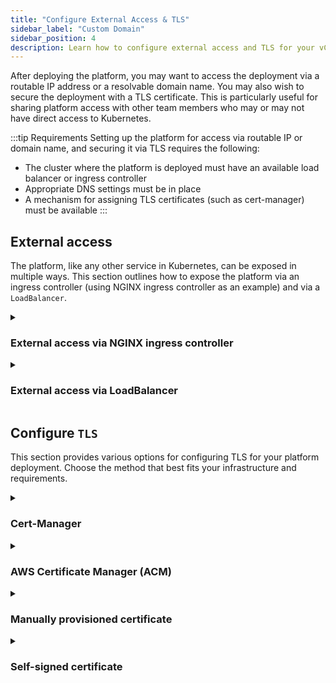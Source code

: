 ```yaml
---
title: "Configure External Access & TLS"
sidebar_label: "Custom Domain"
sidebar_position: 4
description: Learn how to configure external access and TLS for your vCluster Platform deployment, including setting up ingress controllers, load balancers, and various certificate options.
---
```



After deploying the platform, you may want to access the deployment via a routable IP address or a resolvable domain name. You may also wish to secure the deployment with a TLS certificate. This is particularly useful for sharing platform access with other team members who may or may not have direct access to Kubernetes.

:::tip Requirements
Setting up the platform for access via routable IP or domain name, and securing it via TLS requires the following:
- The cluster where the platform is deployed must have an available load balancer or ingress controller
- Appropriate DNS settings must be in place
- A mechanism for assigning TLS certificates (such as cert-manager) must be available
:::

## External access

The platform, like any other service in Kubernetes, can be exposed in multiple ways. This section outlines how to expose the platform via an ingress controller (using NGINX ingress controller as an example) and via a `LoadBalancer`.

<details>
  <summary>

### External access via NGINX ingress controller

  </summary>
  <Tabs
    defaultValue="automatic"
    values={[
      { label: "Automatic or existing installation", value: "automatic" },
      { label: "Manual ingress controller installation", value: "manual" },
    ]}
  >
    <TabItem value="automatic">
      <PartialExposeNginx />
    </TabItem>
    <TabItem value="manual">
      <PartialExposeNginxManual />
    </TabItem>
  </Tabs>
</details>

<details>
  <summary>

### External access via LoadBalancer

  </summary>

<Flow>
    <Step>
        <Tabs
            defaultValue="aws"
            values={[
                {label: 'AWS ELB + ACM', value: 'aws'},
                {label: 'Other load balancers', value: 'other'},
            ]}>
            <TabItem value="aws">
                <PartialExposeLoadBalancerAWS/>
            </TabItem>
            <TabItem value="other">
                <PartialExposeLoadBalancerOther/>
            </TabItem>
        </Tabs>
    </Step>
    <Step>
        <PartialExposeLoadBalancerApply/>
    </Step>
    <Step>
        <PartialExposeLoadBalancerExternalIP/>
    </Step>
    <Step>
        <PartialExposeLoadBalancerValidate/>
    </Step>
</Flow>
</details>

## Configure `TLS`

This section provides various options for configuring TLS for your platform deployment. Choose the method that best fits your infrastructure and requirements.

<details>
  <summary>

### Cert-Manager

  </summary>

<Flow id="cert-manager">
  <Step>

Install `cert-manager` to your cluster:

```bash title="Install cert-manager"
helm upgrade --install  cert-manager cert-manager  --repository-config=''\
  --namespace cert-manager  --create-namespace \
  --repo https://charts.jetstack.io \
  --set installCRDs=true \
  --wait
```

  </Step>
  <Step>

Edit your existing `vcluster-platform.yaml` file, or create a new file named `vcluster-platform.yaml` with the following content:

```yaml title="vcluster-platform.yaml" {3-4}
ingress:
  enabled: true
  annotations:
    # Make sure the following line matches the name of your issuer (or use the section below to create one)
    cert-manager.io/cluster-issuer: lets-encrypt-http-issuer
  tls:
    enabled: true
    secret: tls-vcluster-platform

certIssuer:
  create: true # Change this if you already have your own cert-issuer
  name: lets-encrypt-http-issuer
  email: "YOUR_EMAIL" # REQUIRED
  secretName: vcluster-platform-letsencrypt-credentials
  httpResolver:
    enabled: true
    ingressClass: nginx
  resolvers: []
  server: https://acme-v02.api.letsencrypt.org/directory
```

  </Step>
  <Step>
    <PartialAdminSetVersion/>
  </Step>
  <Step>
    <PartialAdminUpgrade/>
  </Step>
</Flow>

</details>

<details>
  <summary>

### AWS Certificate Manager (ACM)

  </summary>

<Tabs
  defaultValue="ingress"
  values={[
    { label: 'Domain via ingress', value: 'ingress', },
    { label: 'Domain via load balancer', value: 'lb', },
  ]
}>
<TabItem value="ingress">

<Flow id="acm-ingress">
  <Step>

Determine the External-IP address of your ingress:

```bash title="Get ingress external IP"
kubectl get ingress -n vcluster-platform
NAME           CLASS    HOSTS                ADDRESS          PORTS     AGE
loft-ingress   <none>   vcluster-platform.mydomain.tld    x.x.x.x          80, 443   10m
                                             ^^^^^^^
```

  </Step>
  <Step>

Find the AWS Elastic Load Balancer (ELB) for this IP address in the AWS console.

  </Step>
  <Step>

Switch to the "Listeners" tab.

  </Step>
  <Step>

In the "SSL Certificates" column, click on the "View/edit certificates" link.

  </Step>
  <Step>

Click on the "+" symbol next to the "Certificates" tab and add your Access Control Manager (ACM) managed certificate to the ingress controller's Load Balancer.

  </Step>
</Flow>

</TabItem>
<TabItem value="lb">

Make sure to follow the [Load Balancer > AWS ELB + ACM](#external-access-via-loadbalancer) guide above.

</TabItem>
</Tabs>

</details>

<details>
  <summary>

### Manually provisioned certificate

  </summary>

<Flow id="cert-manual">
  <Step>

Create a Kubernetes secret from your certificate:

```bash title="Create TLS secret"
kubectl create secret generic tls-vcluster-platform -n vcluster-platform --type=kubernetes.io/tls \
  --from-file=tls.crt=tls.crt \
  --from-file=tls.key=tls.key
```

  </Step>
  <Step>

Edit your existing `vcluster-platform.yaml` file, or create a new file named `vcluster-platform.yaml` with the following content:

<Tabs
  defaultValue="ingress"
  values={[
    { label: 'Platform ingress handles TLS', value: 'ingress', },
    { label: 'Platform pod handles TLS', value: 'vcluster-platform', },
    { label: 'Load balancer handles TLS', value: 'lb', },
  ]
}>
<TabItem value="ingress">

```yaml title="vcluster-platform.yaml for ingress TLS"
ingress:
  tls:
    enabled: true
    secret: tls-vcluster-platform # Make sure this matches the name of your cert from the previous step
```

If you want to [configure the platform with additionalCA](/platform/configure/config#using-a-custom-certificate-authority), the Certificate Authority used for signing this certificate has to be added as a base64 encoded value:

```bash title="Encode CA certificate"
cat ca.crt | base64
```

Use this output in the `.additionalCA` helm value.

</TabItem>
<TabItem value="vcluster-platform">

```yaml title="vcluster-platform.yaml for pod TLS"
tls:
  enabled: true
  secret: tls-vcluster-platform # Make sure this matches the name of your cert from the previous step
```

</TabItem>
<TabItem value="lb">

This must be configured outside of the platform deployment.

</TabItem>
</Tabs>

  </Step>
  <Step>
    <PartialAdminSetVersion/>
  </Step>
  <Step>
    <PartialAdminUpgrade/>
  </Step>
</Flow>

</details>

<details>
  <summary>

### Self-signed certificate

  </summary>

For testing or internal use, you can create and use a self-signed certificate.

<Flow id="cert-self-signed">
  <Step>
Create a new private key for Certificate Authority:

```bash title="Generate CA private key"
openssl genrsa 2048 > ca-key.pem
```

  </Step>
  <Step>

Create a new certificate authority:

```bash title="Generate CA certificate"
openssl req -new -x509 -nodes -days 365000 -key ca-key.pem -out ca.crt
```

  </Step>
  <Step>

Create a new private key:

```bash title="Generate private key"
openssl genrsa -out tls.key 4096
```

  </Step>

  <Step>

Create a file named `ssl.conf` with the following content:

```ini title="ssl.conf" {9-12,26-27}
[ req ]
default_bits       = 4096
distinguished_name = req_distinguished_name
x509_extensions    = v3_ca
req_extensions     = v3_req
x509_extensions    = usr_cert

[ req_distinguished_name ]
organizationName          = Organization Name (for example company)
organizationName_default  = vcluster-platform
commonName                = Common Name (for example server FQDN or YOUR name)
commonName_default        = vcluster-platform.mydomain.tld

[ usr_cert ]
basicConstraints  = CA:FALSE
nsCertType        = client, server
keyUsage          = digitalSignature
extendedKeyUsage  = serverAuth, clientAuth

[ v3_req ]
subjectAltName   = @alt_names
extendedKeyUsage = serverAuth, clientAuth
basicConstraints = CA:FALSE
keyUsage         = digitalSignature

[ alt_names ]
DNS.1 = localhost
```

Set `commonName_default` and `DNS.1` to the domain you want to use.

  </Step>
  <Step>

Create a certificate signing request:

```bash title="Generate certificate signing request"
openssl req -new -sha256 \
    -out tls.csr \
    -key tls.key \
    -config ssl.conf
```

  </Step>
  <Step>

Generate the certificate:

```bash title="Generate certificate"
openssl x509 -req \
    -sha256 \
    -days 3650 \
    -in tls.csr \
    -out tls.crt \
    -extensions v3_req \
    -extfile ssl.conf \
    -CA ca.crt \
    -CAkey ca-key.pem
```

  </Step>
  <Step>

Create a Kubernetes secret from your certificate:

```bash title="Create TLS secret"
kubectl create secret generic tls-vcluster-platform -n vcluster-platform --type=kubernetes.io/tls \
  --from-file=tls.crt=tls.crt \
  --from-file=tls.key=tls.key
```

If you want to [configure the platform with additionalCA](/platform/configure/config#using-a-custom-certificate-authority), use:

```bash title="Encode CA certificate"
cat ca.crt | base64
```

as an input for the `.additionalCA` helm value.

  </Step>
  <Step>

Edit your existing `vcluster-platform.yaml` file, or create a new file named `vcluster-platform.yaml` with the following content:

<Tabs
  defaultValue="ingress"
  values={[
    { label: 'Platform ingress handles TLS', value: 'ingress', },
    { label: 'Platform pod handles TLS', value: 'vcluster-platform', },
    { label: 'Load balancer handles TLS', value: 'lb', },
  ]
}>
<TabItem value="ingress">

```yaml title="vcluster-platform.yaml for ingress TLS"
ingress:
  tls:
    enabled: true
    secret: tls-vcluster-platform # Make sure this matches the name of your cert from the previous step

tls:
  enabled: true # Virtual clusters running on the same host as the platform directly use the platform service.
  secret: tls-vcluster-platform # Ensure this matches the name of your cert from the previous step
```

</TabItem>
<TabItem value="vcluster-platform">

```yaml title="vcluster-platform.yaml for pod TLS"
tls:
  enabled: true
  secret: tls-vcluster-platform # Make sure this matches the name of your cert from the previous step
```

</TabItem>
<TabItem value="lb">

This must be configured outside of the platform deployment.

</TabItem>
</Tabs>

  </Step>
  <Step>
    <PartialAdminSetVersion/>
  </Step>
  <Step>
    <PartialAdminUpgrade/>
  </Step>
</Flow>

</details>
